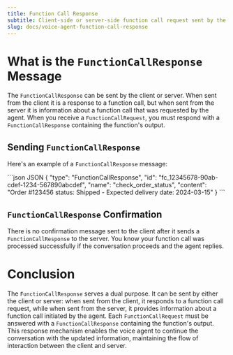 ```yaml
---
title: Function Call Response
subtitle: Client-side or server-side function call request sent by the server.
slug: docs/voice-agent-function-call-response
---
```


<Markdown src="../snippets/voice-agent.mdx" />

# What is the `FunctionCallResponse` Message

The `FunctionCallResponse` can be sent by the client or server. When sent from the client it is a response to a function call, but when sent from the server it is information about a function call that was requested by the agent. When you receive a `FunctionCallRequest`, you must respond with a `FunctionCallResponse` containing the function's output.

## Sending `FunctionCallResponse`

Here's an example of a `FunctionCallResponse` message:

<CodeGroup>
  ```json JSON
  {
    "type": "FunctionCallResponse",
    "id": "fc_12345678-90ab-cdef-1234-567890abcdef",
    "name": "check_order_status",
    "content": "Order #123456 status: Shipped - Expected delivery date: 2024-03-15"
  }
  ```
</CodeGroup>

## `FunctionCallResponse` Confirmation

There is no confirmation message sent to the client after it sends a `FunctionCallResponse` to the server. You know your function call was processed successfully if the conversation proceeds and the agent replies.

# Conclusion

The `FunctionCallResponse` serves a dual purpose. It can be sent by either the client or server: when sent from the client, it responds to a function call request, while when sent from the server, it provides information about a function call initiated by the agent. Each `FunctionCallRequest` must be answered with a `FunctionCallResponse` containing the function's output. This response mechanism enables the voice agent to continue the conversation with the updated information, maintaining the flow of interaction between the client and server.
